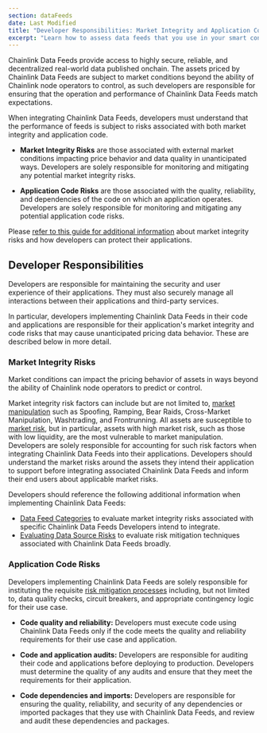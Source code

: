 ```yaml
---
section: dataFeeds
date: Last Modified
title: "Developer Responsibilities: Market Integrity and Application Code Risks"
excerpt: "Learn how to assess data feeds that you use in your smart contracts."
---
```



Chainlink Data Feeds provide access to highly secure, reliable, and decentralized real-world data published onchain. The assets priced by Chainlink Data Feeds are subject to market conditions beyond the ability of Chainlink node operators to control, as such developers are responsible for ensuring that the operation and performance of Chainlink Data Feeds match expectations.

When integrating Chainlink Data Feeds, developers must understand that the performance of feeds is subject to risks associated with both market integrity and application code.

- **Market Integrity Risks** are those associated with external market conditions impacting price behavior and data quality in unanticipated ways. Developers are solely responsible for monitoring and mitigating any potential market integrity risks.

- **Application Code Risks** are those associated with the quality, reliability, and dependencies of the code on which an application operates. Developers are solely responsible for monitoring and mitigating any potential application code risks.

Please [refer to this guide for additional information](https://chain.link/education-hub/market-manipulation-vs-oracle-exploits) about market integrity risks and how developers can protect their applications.

## Developer Responsibilities

Developers are responsible for maintaining the security and user experience of their applications. They must also securely manage all interactions between their applications and third-party services.

In particular, developers implementing Chainlink Data Feeds in their code and applications are responsible for their application's market integrity and code risks that may cause unanticipated pricing data behavior. These are described below in more detail.

### Market Integrity Risks

Market conditions can impact the pricing behavior of assets in ways beyond the ability of Chainlink node operators to predict or control.

Market integrity risk factors can include but are not limited to, [market manipulation](https://chain.link/education-hub/market-manipulation-vs-oracle-exploits) such as Spoofing, Ramping, Bear Raids, Cross-Market Manipulation, Washtrading, and Frontrunning. All assets are susceptible to [market risk](/data-feeds/selecting-data-feeds#data-feed-categories), but in particular, assets with high market risk, such as those with low liquidity, are the most vulnerable to market manipulation. Developers are solely responsible for accounting for such risk factors when integrating Chainlink Data Feeds into their applications. Developers should understand the market risks around the assets they intend their application to support before integrating associated Chainlink Data Feeds and inform their end users about applicable market risks.

Developers should reference the following additional information when implementing Chainlink Data Feeds:

- [Data Feed Categories](/data-feeds/selecting-data-feeds#data-feed-categories) to evaluate market integrity risks associated with specific Chainlink Data Feeds Developers intend to integrate.
- [Evaluating Data Source Risks](/data-feeds/selecting-data-feeds#evaluating-data-sources-and-risks) to evaluate risk mitigation techniques associated with Chainlink Data Feeds broadly.

### Application Code Risks

Developers implementing Chainlink Data Feeds are solely responsible for instituting the requisite [risk mitigation processes](/data-feeds/selecting-data-feeds#risk-mitigation) including, but not limited to, data quality checks, circuit breakers, and appropriate contingency logic for their use case.

- **Code quality and reliability:** Developers must execute code using Chainlink Data Feeds only if the code meets the quality and reliability requirements for their use case and application.

- **Code and application audits:** Developers are responsible for auditing their code and applications before deploying to production. Developers must determine the quality of any audits and ensure that they meet the requirements for their application.

- **Code dependencies and imports:** Developers are responsible for ensuring the quality, reliability, and security of any dependencies or imported packages that they use with Chainlink Data Feeds, and review and audit these dependencies and packages.

<ClickToZoom src="/images/developer-responsibilities.webp" />
